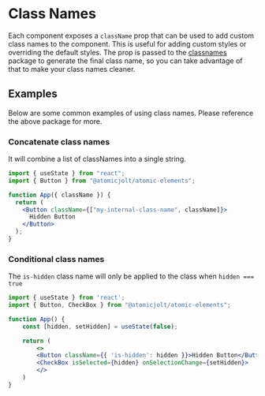 # Class Names

Each component exposes a `className` prop that can be used to add custom class names to the component.
This is useful for adding custom styles or overriding the default styles. The prop is passed to the
[classnames](https://github.com/JedWatson/classnames#readme) package to generate the final class name,
so you can take advantage of that to make your class names cleaner.

## Examples

Below are some common examples of using class names. Please reference the above package for more.

### Concatenate class names

It will combine a list of classNames into a single string.

```jsx
import { useState } from "react";
import { Button } from "@atomicjolt/atomic-elements";

function App({ className }) {
  return (
    <Button className={["my-internal-class-name", className]}>
      Hidden Button
    </Button>
  );
}
```

### Conditional class names

The `is-hidden` class name will only be applied to the class when `hidden === true`

```jsx
import { useState } from 'react';
import { Button, CheckBox } from "@atomicjolt/atomic-elements";

function App() {
    const [hidden, setHidden] = useState(false);

    return (
        <>
        <Button className={{ 'is-hidden': hidden }}>Hidden Button</Button>
        <CheckBox isSelected={hidden} onSelectionChange={setHidden}>
        </>
    )
}
```
